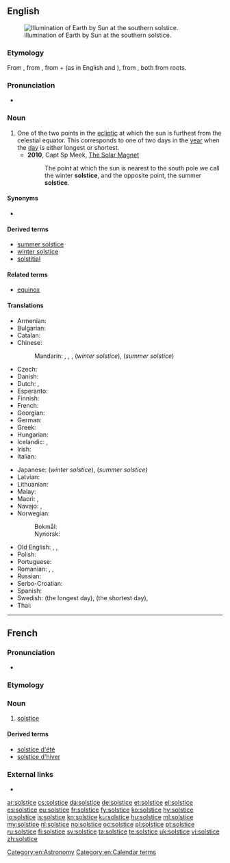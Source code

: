 ==English==
{{wikipedia}}
[[File:Earth-lighting-winter-solstice EN.png|thumb|Illumination of Earth by Sun at the southern solstice.]]

===Etymology===
From {{etyl|fro|en}} {{m|fro|solstice}}, from {{etyl|la|en}} {{m|la|solstitium}}, from {{m|la|sol||sun}} + {{m|la|sto||stand}} (as in English {{m|en|solar}} and {{m|en|resist}}), from {{m|la|sistō||I stand still}}, both from {{etyl|ine-pro|en}} roots.

===Pronunciation===
* {{IPA|/ˈsɒl.stɪs/|lang=en}}

===Noun===
{{en-noun}}

# One of the two points in the [[ecliptic]] at which the sun is furthest from the celestial equator. This corresponds to one of two days in the [[year]] when the [[day]] is either longest or shortest.
#* '''2010''', Capt Sp Meek, [https://books.google.com/books?id=ZNrtnH9kvYYC&pg=PP8&dq=solstice&hl=en&sa=X&ved=0CD4Q6AEwBji0AWoVChMI6YaS8uWsxwIVkiqICh32vgDd#v=onepage&q=solstice&f=false The Solar Magnet]
#*: The point at which the sun is nearest to the south pole we call the winter '''solstice''', and the opposite point, the summer '''solstice'''.

====Synonyms====
* {{l|en|sunstead}}

====Derived terms====
* [[summer solstice]]
* [[winter solstice]]
* [[solstitial]]

====Related terms====
* [[equinox]]

====Translations====
{{trans-top|point where the earth stands at the extreme of its ellipsis around the sun}}
* Armenian: {{t|hy|արևադարձ}}
* Bulgarian: {{t|bg|слънцестоéне|n|sc=Cyrl}}
* Catalan: {{t+|ca|solstici|m}}
* Chinese:
*: Mandarin: {{t+|cmn|至日|tr=zhìrì}}, {{t|cmn|至點}}, {{t+|cmn|至点|tr=zhìdiǎn}}, {{t+|cmn|冬至|tr=dōngzhì}} (''winter solstice''), {{t+|cmn|夏至|tr=xiàzhì}} (''summer solstice'')
* Czech: {{t+|cs|slunovrat|m}}
* Danish: {{t+|da|solhverv|n}}
* Dutch: {{t+|nl|zonnewende|f}}, {{t+|nl|zonnestilstand|m}}
* Esperanto: {{t|eo|solstico}}
* Finnish: {{t+|fi|päivänseisaus}}
* French: {{t+|fr|solstice|m}}
* Georgian: {{t|ka|ნაბუნიობა}}
* German: {{t+|de|Sonnenwende|f}}
* Greek: {{t+|el|ηλιοστάσιο|n}}
* Hungarian: {{t+|hu|napforduló}}
* Icelandic: {{t|is|sólstöður|f-p}}, {{t|is|sólhvörf|n-p}}
* Irish: {{t|ga|grianstad|m}}
* Italian: {{t+|it|solstizio|m}}
{{trans-mid}}
* Japanese: {{t+|ja|冬至|tr=とうじ, tōji}} (''winter solstice''), {{t+|ja|夏至|tr=げし, geshi}} (''summer solstice'')
* Latvian: {{t+|lv|saulgrieži|m-p}}
* Lithuanian: {{t|lt|saulėgrįža|f}}
* Malay: {{t|ms|solstis}}
* Maori: {{t|mi|takanga o te rā}}, {{t|mi|hikumutu}} {{qualifier|winter solstice}}
* Navajo: {{t|nv|shá niighááh}}, {{t|nv|shá niiltłʼah}}
* Norwegian:
*: Bokmål: {{t|nb|solverv|n}}
*: Nynorsk: {{t|nn|solkverv|m}}
* Old English: {{t|ang|midsumor|m}}, {{t|ang|sunstede|m}}, {{t|ang|sungihte|n}}
* Polish: {{t|pl|przesilenie|n}}
* Portuguese: {{t+|pt|solstício|m}}
* Romanian: {{t+|ro|solstițiu|n}}, {{t|ro|solstițiul verii|n}}, {{t|ro|solstițiul iernii|n}}
* Russian: {{t+|ru|солнцестоя́ние|n}}
* Serbo-Croatian: {{t+|sh|suncostaj|m}}
* Spanish: {{t+|es|solsticio|m}}
* Swedish: {{t+|sv|sommarsolstånd}} (the longest day), {{t+|sv|vintersolstånd}} (the shortest day), {{t+|sv|solstånd|n}}
* Thai: {{t|th|มายัน|tr=mayan|sc=Thai}}
{{trans-bottom}}

[[Category:en:Astronomy]]
[[Category:en:Calendar terms]]

----

==French==
{{wikipedia|lang=fr}}

===Pronunciation===
* {{IPA|/sɔl.stis/|lang=fr}}

===Etymology===
{{etyl|la|fr}} {{m|la|solstitium}}

===Noun===
{{fr-noun|m}}

# {{label|fr|astronomy}} [[solstice#French|solstice]]

====Derived terms====
* [[solstice d'été]]
* [[solstice d'hiver]]

===External links===
* {{R:TLFi}}

[[ar:solstice]]
[[cs:solstice]]
[[da:solstice]]
[[de:solstice]]
[[et:solstice]]
[[el:solstice]]
[[es:solstice]]
[[eu:solstice]]
[[fr:solstice]]
[[fy:solstice]]
[[ko:solstice]]
[[hy:solstice]]
[[io:solstice]]
[[is:solstice]]
[[kn:solstice]]
[[ku:solstice]]
[[hu:solstice]]
[[ml:solstice]]
[[my:solstice]]
[[nl:solstice]]
[[no:solstice]]
[[oc:solstice]]
[[pl:solstice]]
[[pt:solstice]]
[[ru:solstice]]
[[fi:solstice]]
[[sv:solstice]]
[[ta:solstice]]
[[te:solstice]]
[[uk:solstice]]
[[vi:solstice]]
[[zh:solstice]]